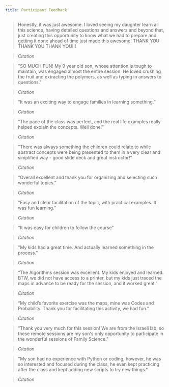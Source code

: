 ```yaml
---
title: Participant Feedback
---
```


> Honestly, it was just awesome. I loved seeing my daughter learn all this science, having detailed questions and answers and beyond that, just creating this opportunity to know what we had to prepare and getting it done ahead of time just made this awesome! THANK YOU THANK YOU THANK YOU!!!

> <cite>Citation</cite>

> "SO MUCH FUN! My 9 year old son, whose attention is tough to maintain, was engaged almost the entire session. He loved crushing the fruit and extracting the polymers, as well as typing in answers to questions."

> <cite>Citation</cite>

> “It was an exciting way to engage families in learning something.”

> <cite>Citation</cite>

> "The pace of the class was perfect, and the real life examples really helped explain the concepts. Well done!"

> <cite>Citation</cite>

> "There was always something the children could relate to while abstract concepts were being presented to them in a very clear and simplified way - good slide deck and great instructor!"

> <cite>Citation</cite>

> “Overall excellent and thank you for organizing and selecting such wonderful topics.”

> <cite>Citation</cite>

> “Easy and clear facilitation of the topic, with practical examples. It was fun learning.”

> <cite>Citation</cite>

> “It was easy for children to follow the course”

> <cite>Citation</cite>

> "My kids had a great time. And actually learned something in the process."

> <cite>Citation</cite>

> “The Algorithms session was excellent. My kids enjoyed and learned. BTW, we did not have access to a printer, but my kids just traced the maps in advance to be ready for the session, and it worked great.”

> <cite>Citation</cite>

> “My child’s favorite exercise was the maps, mine was Codes and Probability. Thank you for facilitating this activity, we had fun.”

> <cite>Citation</cite>

> "Thank you very much for this session! We are from the Israeli lab, so these remote sessions are my son's only opportunity to participate in the wonderful sessions of Family Science."

> <cite>Citation</cite>

> "My son had no experience with Python or coding, however, he was so interested and focused during the class, he even kept practicing after the class and kept adding new scripts to try new things."

> <cite>Citation</cite>